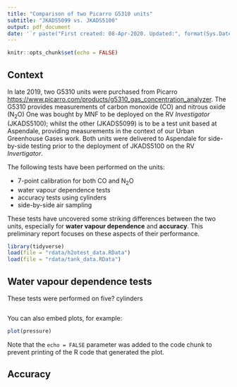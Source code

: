 ```yaml
---
title: "Comparison of two Picarro G5310 units"
subtitle: "JKADS5099 vs. JKADS5100"
output: pdf_document
date: '`r paste("First created: 08-Apr-2020. Updated:", format(Sys.Date(),"%d-%b-%Y"))`'
---
```



```r
knitr::opts_chunk$set(echo = FALSE)
```

## Context

In late 2019, two G5310 units were purchased from Picarro <https://www.picarro.com/products/g5310_gas_concentration_analyzer>. The G5310 provides measurements of carbon monoxide (CO) and nitrous oxide (N~2~O) One was bought by MNF to be deployed on the RV _Investigator_ (JKADS5100); whilst the other (JKADS5099) is to be a test unit based at Aspendale, providing measurements in the context of our Urban Greenhouse Gases work. 
Both units were delivered to Aspendale for side-by-side testing prior to the deployment of JKADS5100 on the RV _Invertigator_. 

The following tests have been performed on the units: 

* 7-point calibration for both CO and N~2~O
* water vapour dependence tests 
* accuracy tests using cylinders 
* side-by-side air sampling 

These tests have uncovered some striking differences between the two units, especially for **water vapour dependence** and **accuracy**. This preliminary report focuses on these aspects of their performance. 

```r
library(tidyverse)
load(file = "rdata/h2otest_data.RData")
load(file = "rdata/tank_data.RData")
```

## Water vapour dependence tests 

These tests were performed on five? cylinders


```r

```
You can also embed plots, for example:

```r
plot(pressure)
```

Note that the `echo = FALSE` parameter was added to the code chunk to prevent printing of the R code that generated the plot.


## Accuracy